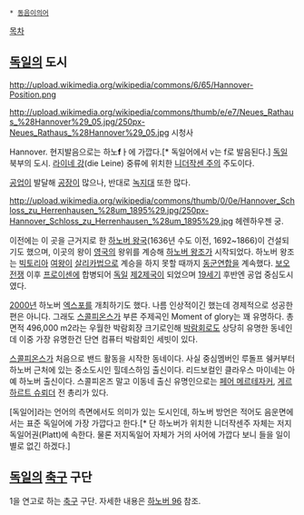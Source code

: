  * [[동음이의어]]

[[목차]]
== [[독일]]의 도시 ==
http://upload.wikimedia.org/wikipedia/commons/6/65/Hannover-Position.png

http://upload.wikimedia.org/wikipedia/commons/thumb/e/e7/Neues_Rathaus_%28Hannover%29_05.jpg/250px-Neues_Rathaus_%28Hannover%29_05.jpg
시청사 

Hannover. 현지발음으로는 하노'''f'''ㅏ에 가깝다.[* 독일어에서 v는 f로 발음된다.] [[독일]] 북부의 도시. [[라이네 강]](die Leine) 중류에 위치한 [[니더작센 주]]의 주도이다.

[[공업]]이 발달해 [[공장]]이 많으나, 반대로 [[녹지대]] 또한 많다.


http://upload.wikimedia.org/wikipedia/commons/thumb/0/0e/Hannover_Schloss_zu_Herrenhausen_%28um_1895%29.jpg/250px-Hannover_Schloss_zu_Herrenhausen_%28um_1895%29.jpg
헤렌하우젠 궁.

이전에는 이 곳을 근거지로 한 [[하노버 왕국]](1636년 수도 이전, 1692~1866)이 건설되기도 했으며, 이곳의 왕이 [[영국]]의 왕위를 계승해 [[하노버 왕조]]가 시작되었다. 하노버 왕조는 [[빅토리아]] [[여왕]]이 [[살리카법]]으로 계승을 하지 못할 때까지 [[동군연합]]을 계속했다. [[보오전쟁]] 이후 [[프로이센]]에 합병되어 [[독일]] [[제2제국]]이 되었으며 [[19세기]] 후반엔 공업 중심도시였다.

[[2000년]] 하노버 [[엑스포]]를 개최하기도 했다. 나름 인상적이긴 했는데 경제적으로 성공한편은 아니다. 그래도 [[스콜피온스]]가 부른 주제곡인 Moment of glory는 꽤 유명하다. 총면적 496,000 m2라는 우월한 박람회장 크기로인해 [[박람회]]로도 상당히 유명한 동네인데 이중 가장 유명한건 단연 컴퓨터 박람회인 세빗이 있다.

[[스콜피온스]]가 처음으로 밴드 활동을 시작한 동네이다. 사실 중심멤버인 루돌프 쉥커부터 하노버 근처에 있는 중소도시인 힐데스하임 출신이다. 리드보컬인 클라우스 마이네는 아예 하노버 출신이다.
스콜피온즈 말고 이동네 출신 유명인으로는 [[페어 메르테자커]], [[게르하르트 슈뢰더]] 전 총리가 있다.

[독일어]라는 언어의 측면에서도 의미가 있는 도시인데, 하노버 방언은 적어도 음운면에서는 표준 독일어에 가장 가깝다고 한다.[* 단 하노버가 위치한 니더작센주 자체는 저지독일어권(Platt)에 속한다. 물론 저지독일어 자체가 거의 사어에 가깝다 보니 들을 일이 별로 없긴 하겠다.]
== [[독일]]의 [[축구]] 구단 ==
1을 연고로 하는 [[축구]] 구단. 자세한 내용은 [[하노버 96]] 참조.

